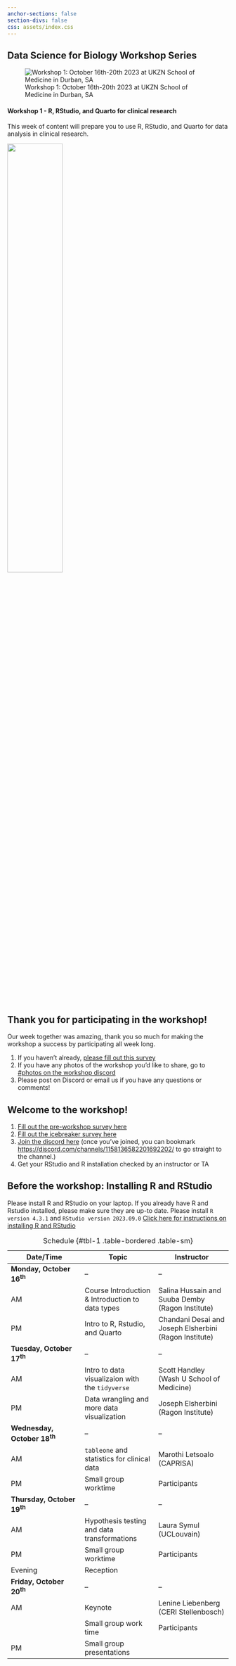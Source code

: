 ```yaml
---
anchor-sections: false
section-divs: false
css: assets/index.css
---
```


::: {.grid}

::: {.g-col-12}

# Data Science for Biology Workshop Series
:::

::: {.g-col-10  .g-start-1}

![Workshop 1: October 16th-20th 2023 at UKZN School of Medicine in Durban, SA](images/group_photo.png)
:::

::: {.g-col-6}
#### Workshop 1 - R, RStudio, and Quarto for clinical research
This week of content will prepare you to use R, RStudio, and Quarto for data analysis in clinical research.
:::

::: {.g-col-6 .text-start}

![](assets/images/durban_workshop_stickers_front_page.png){width=50%} 

:::


:::

## Thank you for participating in the workshop!

Our week together was amazing, thank you so much for making the workshop a success by participating all week long.

1. If you haven't already, [please fill out this survey](https://docs.google.com/forms/d/e/1FAIpQLSffVuXEzVfK8xb0vzA-WGyBzhnJ3fvpJ_HflAVRum4mHuXQCg/viewform)
2. If you have any photos of the workshop you'd like to share, go to [#photos on the workshop discord](https://discord.com/channels/1158136582201692202/1164886636878889071)
3. Please post on Discord or email us if you have any questions or comments!

## Welcome to the workshop!

1. [Fill out the pre-workshop survey here](https://forms.gle/7sdT7YRJerdgFJcc7)  
2. [Fill out the icebreaker survey here](https://forms.gle/6FAJ5Qa78qUkwvdu8)  
3. [Join the discord here](https://discord.gg/UDAsYTzZE) (once you've joined, you can bookmark [https://discord.com/channels/1158136582201692202/](https://discord.com/channels/1158136582201692202/) to go straight to the channel.)  
4. Get your RStudio and R installation checked by an instructor or TA

## Before the workshop: Installing R and RStudio

Please install R and RStudio on your laptop. If you already have R and Rstudio installed, please make sure they are up-to date. Please install `R version 4.3.1` and `RStudio version 2023.09.0` [Click here for instructions on installing R and RStudio](installation-instructions.qmd)


| Date/Time  | Topic  | Instructor|
|--------|--------|--------|
| **Monday, October 16^th^**  | --|-- |
| AM   | Course Introduction & Introduction to data types | Salina Hussain and Suuba Demby (Ragon Institute)|
| PM | Intro to R, Rstudio, and Quarto  | Chandani Desai and Joseph Elsherbini (Ragon Institute) |
| **Tuesday, October 17^th^**  |-- |-- |
| AM   | Intro to data visualizaion with the <code>tidyverse</code> | Scott Handley (Wash U School of Medicine)|
| PM | Data wrangling and more data visualization | Joseph Elsherbini  (Ragon Institute) |
| **Wednesday, October 18^th^**  |-- | --|
| AM   | <code>tableone</code> and statistics for clinical data  | Marothi Letsoalo (CAPRISA)|
| PM | Small group worktime  | Participants |
| **Thursday, October 19^th^**  |-- | --|
| AM   | Hypothesis testing and data transformations | Laura Symul (UCLouvain)|
| PM | Small group worktime  | Participants |
|Evening|Reception||
| **Friday, October 20^th^**  |-- | --|
| AM   | Keynote | Lenine Liebenberg (CERI Stellenbosch)|  
| | Small group work time | Participants |  
| PM | Small group presentations | |Small group work time | Participants |
: Schedule {#tbl-1 .table-bordered .table-sm}


